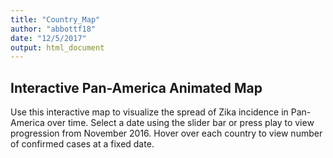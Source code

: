 ```yaml
---
title: "Country_Map"
author: "abbottf18"
date: "12/5/2017"
output: html_document
---
```




## Interactive Pan-America Animated Map
Use this interactive map to visualize the spread of Zika incidence in Pan-America over time. Select a date using the slider bar or press play to view progression from November 2016. Hover over each country to view number of confirmed cases at a fixed date. 

